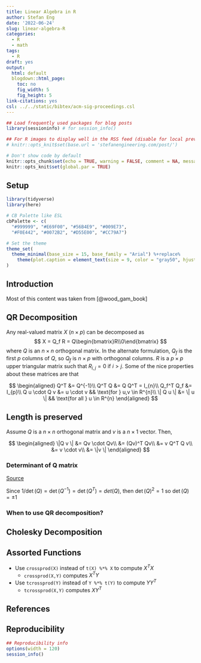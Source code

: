 ```yaml
---
title: Linear Algebra in R
author: Stefan Eng
date: '2022-06-24'
slug: linear-algebra-R
categories:
  - R
  - math
tags:
  - R
draft: yes
output:
  html: default
  blogdown::html_page:
    toc: no
    fig_width: 5
    fig_height: 5
link-citations: yes
csl: ../../static/bibtex/acm-sig-proceedings.csl
---
```



```r
## Load frequently used packages for blog posts
library(sessioninfo) # for session_info()

## For R images to display well in the RSS feed (disable for local preview)
# knitr::opts_knit$set(base.url = 'stefanengineering.com/post/')

# Don't show code by default
knitr::opts_chunk$set(echo = TRUE, warning = FALSE, comment = NA, message = FALSE)
knitr::opts_knit$set(global.par = TRUE)
```

## Setup
```r
library(tidyverse)
library(here)

# CB Palette like ESL
cbPalette <- c(
  "#999999", "#E69F00", "#56B4E9", "#009E73",
  "#F0E442", "#0072B2", "#D55E00", "#CC79A7")

# Set the theme
theme_set(
  theme_minimal(base_size = 15, base_family = "Arial") %+replace%
    theme(plot.caption = element_text(size = 9, color = "gray50", hjust=1))
)
```

## Introduction
Most of this content was taken from [@wood_gam_book]

## QR Decomposition
Any real-valued matrix $X$ ($n \times p$) can be decomposed as
$$
X = Q_f R = Q\begin{bmatrix}R\\0\end{bmatrix}
$$
where $Q$ is an $n \times n$ orthogonal matrix. In the alternate formulation, $Q_f$ is the first $p$ columns of $Q$, so $Q_f$ is $n \times p$ with orthogonal columns. $R$ is a $p \times p$ upper triangular matrix such that $R_{i,j} = 0$ if $i > j$.
Some of the nice properties about these matrices are that 

$$
\begin{aligned}
Q^T &= Q^{-1}\\
Q^T Q &= Q Q^T = I_{n}\\
Q_f^T Q_f &= I_{p}\\
Q u \cdot Q v &= u \cdot v && \text{for } u,v \in R^{n}\\
\| Q u \| &= \| u \| && \text{for all } u \in R^{n}
\end{aligned}
$$

## Length is preserved
Assume $Q$ is a $n \times n$ orthogonal matrix and $v$ is a $n \times 1$ vector. Then,

$$
\begin{aligned}
\|Q v \| &= Qv \cdot Qv\\
&= (Qv)^T Qv\\
&= v Q^T Q v\\
&= v \cdot v\\
&= \|v \|
\end{aligned}
$$

### Determinant of Q matrix
[Source](https://sites.math.rutgers.edu/~cherlin/Courses/250/Lectures/250L26.html)

Since $1/\det(Q) = \det(Q^{-1}) = \det(Q^T) = det(Q)$,
then $\det(Q)^2 = 1$ so $\det(Q) = \pm 1$

### When to use QR decomposition?

## Cholesky Decomposition


## Assorted Functions

  - Use `crossprod(X)` instead of `t(X) %*% X` to compute $X^T X$
    - `crossprod(X,Y)` computes $X^T Y$
  - Use `tcrossprod(Y)` instead of `Y %*% t(Y)` to compute $Y Y^T$
    - `tcrossprod(X,Y)` computes $X Y^T$

## References

## Reproducibility

```r
## Reproducibility info
options(width = 120)
session_info()
```

